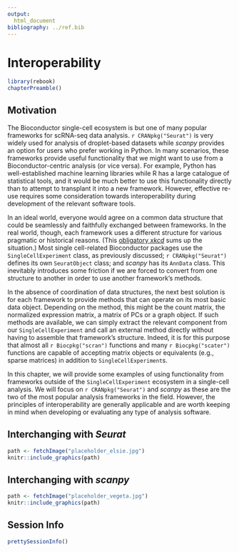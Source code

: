 ```yaml
---
output:
  html_document
bibliography: ../ref.bib
---
```


# Interoperability

```r
library(rebook)
chapterPreamble()
```

## Motivation

The Bioconductor single-cell ecosystem is but one of many popular frameworks for scRNA-seq data analysis.
`r CRANpkg("Seurat")` is very widely used for analysis of droplet-based datasets while _scanpy_ provides an option for users who prefer working in Python.
In many scenarios, these frameworks provide useful functionality that we might want to use from a Bioconductor-centric analysis (or vice versa).
For example, Python has well-established machine learning libraries while R has a large catalogue of statistical tools, and it would be much better to use this functionality directly than to attempt to transplant it into a new framework.
However, effective re-use requires some consideration towards interoperability during development of the relevant software tools.

In an ideal world, everyone would agree on a common data structure that could be seamlessly and faithfully exchanged between frameworks.
In the real world, though, each framework uses a different structure for various pragmatic or historical reasons.
(This [obligatory _xkcd_](https://xkcd.com/927/) sums up the situation.)
Most single cell-related Bioconductor packages use the `SingleCellExperiment` class, as previously discussed; `r CRANpkg("Seurat")` defines its own `SeuratObject` class; and _scanpy_ has its `AnnData` class.
This inevitably introduces some friction if we are forced to convert from one structure to another in order to use another framework's methods.

In the absence of coordination of data structures, the next best solution is for each framework to provide methods that can operate on its most basic data object.
Depending on the method, this might be the count matrix, the normalized expression matrix, a matrix of PCs or a graph object.
If such methods are available, we can simply extract the relevant component from our `SingleCellExperiment` and call an external method directly without having to assemble that framework's structure.
Indeed, it is for this purpose that almost all `r Biocpkg("scran")` functions and many `r Biocpkg("scater")` functions are capable of accepting matrix objects or equivalents (e.g., sparse matrices) in addition to `SingleCellExperiment`s.

In this chapter, we will provide some examples of using functionality from frameworks outside of the `SingleCellExperiment` ecosystem in a single-cell analysis.
We will focus on `r CRANpkg("Seurat")` and _scanpy_ as these are the two of the most popular analysis frameworks in the field. 
However, the principles of interoperability are generally applicable and are worth keeping in mind when developing or evaluating any type of analysis software. 

## Interchanging with _Seurat_

```r
path <- fetchImage("placeholder_elsie.jpg")
knitr::include_graphics(path)
```

## Interchanging with _scanpy_

```r
path <- fetchImage("placeholder_vegeta.jpg")
knitr::include_graphics(path)
```

## Session Info {-}

```r
prettySessionInfo()
```
